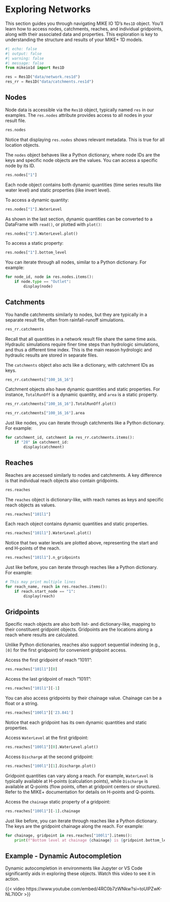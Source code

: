 # Exploring Networks

This section guides you through navigating MIKE IO 1D's `Res1D` object. You'll learn how to access nodes, catchments, reaches, and individual gridpoints, along with their associated data and properties. This exploration is key to understanding the structure and results of your MIKE+ 1D models.

```python
#| echo: false
#| output: false
#| warning: false
#| message: false
from mikeio1d import Res1D

res = Res1D("data/network.res1d")
res_rr = Res1D("data/catchments.res1d")
```

## Nodes

Node data is accessible via the `Res1D` object, typically named `res` in our examples. The `res.nodes` attribute provides access to all nodes in your result file.

```python
res.nodes
```

::: {.callout-tip}
Notice that displaying `res.nodes` shows relevant metadata. This is true for all location objects.
:::

The `nodes` object behaves like a Python dictionary, where node IDs are the keys and specific node objects are the values. You can access a specific node by its ID.

```python
res.nodes["1"]
```

Each node object contains both dynamic quantities (time series results like water level) and static properties (like invert level).

To access a dynamic quantity:

```python
res.nodes["1"].WaterLevel
```

As shown in the last section, dynamic quantities can be converted to a DataFrame with `read()`, or plotted with `plot()`:

```python
res.nodes["1"].WaterLevel.plot()
```

To access a static property:

```python
res.nodes["1"].bottom_level
```

You can iterate through all nodes, similar to a Python dictionary. For example:

```python

for node_id, node in res.nodes.items():
    if node.type == "Outlet":
        display(node)
```

## Catchments

You handle catchments similarly to nodes, but they are typically in a separate result file, often from rainfall-runoff simulations.

```python
res_rr.catchments
```

::: {.callout-note title="Why are separate result files used?" collapse="true"}
Recall that all quantities in a network result file share the same time axis. Hydraulic simulations require finer time steps than hydrologic simulations, and thus a different time index. This is the main reason hydrologic and hydraulic results are stored in separate files.
:::

The `catchments` object also acts like a dictionary, with catchment IDs as keys.

```python
res_rr.catchments["100_16_16"]
```

Catchment objects also have dynamic quantities and static properties. For instance, `TotalRunOff` is a dynamic quantity, and `area` is a static property.

```python
res_rr.catchments["100_16_16"].TotalRunOff.plot()
```

```python
res_rr.catchments["100_16_16"].area
```

Just like nodes, you can iterate through catchments like a Python dictionary. For example:
```python
for catchment_id, catchment in res_rr.catchments.items():
    if "28" in catchment_id:
        display(catchment)
```

## Reaches

Reaches are accessed similarly to nodes and catchments. A key difference is that individual reach objects also contain gridpoints.

```python
res.reaches
```

The `reaches` object is dictionary-like, with reach names as keys and specific reach objects as values.

```python
res.reaches["101l1"]
```

Each reach object contains dynamic quantities and static properties.

```python
res.reaches["101l1"].WaterLevel.plot()
```

::: {.callout-tip}
Notice that two water levels are plotted above, representing the start and end H-points of the reach.
:::

```python
res.reaches["101l1"].n_gridpoints
```

Just like before, you can iterate through reaches like a Python dictionary. For example:

```python
# This may print multiple lines
for reach_name, reach in res.reaches.items():
    if reach.start_node == "1":
        display(reach)
```

## Gridpoints

Specific reach objects are also both list- and dictionary-like, mapping to their constituent gridpoint objects. Gridpoints are the locations along a reach where results are calculated.

::: {.callout-note}
Unlike Python dictionaries, reaches also support sequential indexing (e.g., `[0]` for the first gridpoint) for convenient gridpoint access.
:::

Access the first gridpoint of reach "101l1":

```python

res.reaches["101l1"][0]
```

Access the last gridpoint of reach "101l1":

```python
res.reaches["101l1"][-1]
```

You can also access gridpoints by their chainage value. Chainage can be a float or a string.

```python
res.reaches["100l1"]['23.841']
```

Notice that each gridpoint has its own dynamic quantities and static properties.

Access `WaterLevel` at the first gridpoint:

```python
res.reaches["100l1"][0].WaterLevel.plot()
```

Access `Discharge` at the second gridpoint:

```python
res.reaches["100l1"][1].Discharge.plot()
```

::: {.callout-note}
Gridpoint quantities can vary along a reach. For example, `WaterLevel` is typically available at H-points (calculation points), while `Discharge` is available at Q-points (flow points, often at gridpoint centers or structures). Refer to the MIKE+ documentation for details on H-points and Q-points.
:::

Access the `chainage` static property of a gridpoint:

```python
res.reaches["100l1"][-1].chainage
```

Just like before, you can iterate through reaches like a Python dictionary. The keys are the gridpoint chainage along the reach. For example:

```python
for chainage, gridpoint in res.reaches["100l1"].items():
    print(f"Bottom level at chainage {chainage} is {gridpoint.bottom_level}")
```

## Example - Dynamic Autocompletion

Dynamic autocompletion in environments like Jupyter or VS Code significantly aids in exploring these objects. Watch this video to see it in action.

{{< video https://www.youtube.com/embed/4RC0b7zWNkw?si=toUlPZwK-NL7I0Or >}}